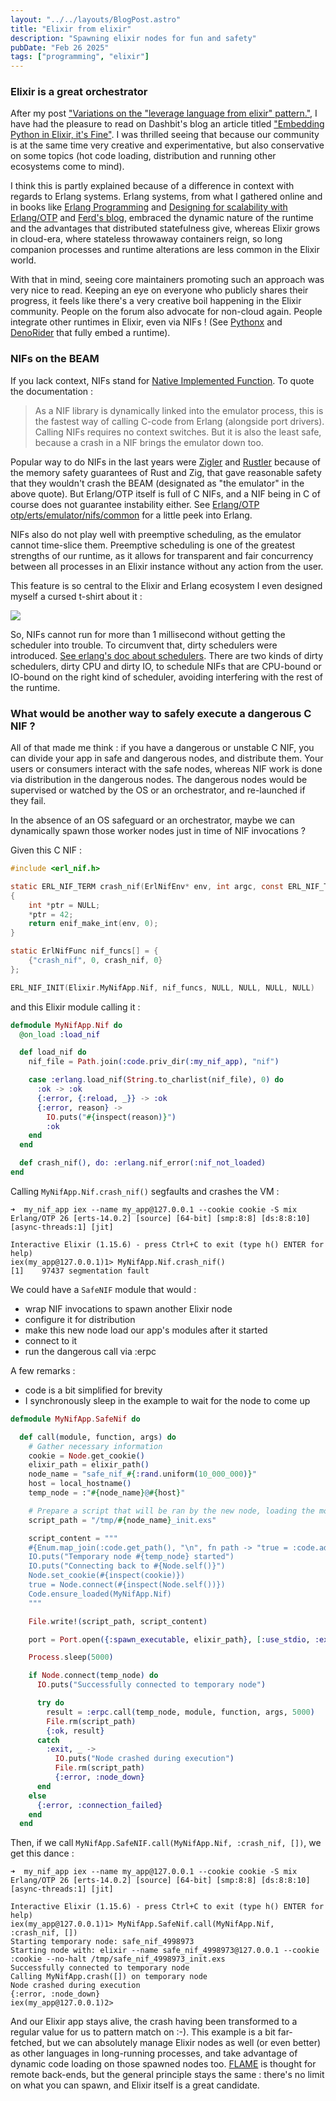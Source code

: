```yaml
---
layout: "../../layouts/BlogPost.astro"
title: "Elixir from elixir"
description: "Spawning elixir nodes for fun and safety"
pubDate: "Feb 26 2025"
tags: ["programming", "elixir"]
---
```


### Elixir is a great orchestrator

After my post ["Variations on the "leverage language from elixir" pattern."](/blog/lang-x-from-elixir), I have had the pleasure to read on Dashbit's blog an article titled ["Embedding Python in Elixir, it's Fine"](https://dashbit.co/blog/running-python-in-elixir-its-fine). I was thrilled seeing that because our community is at the same time very creative and experimentative, but also conservative on some topics (hot code loading, distribution and running other ecosystems come to mind).

I think this is partly explained because of a difference in context with regards to Erlang systems. Erlang systems, from what I gathered online and in books like [Erlang Programming](https://www.oreilly.com/library/view/erlang-programming/9780596803940/) and [Designing for scalability with Erlang/OTP](https://www.oreilly.com/library/view/designing-for-scalability/9781449361556/) and [Ferd's blog](https://ferd.ca/), embraced the dynamic nature of the runtime and the advantages that distributed statefulness give, whereas Elixir grows in cloud-era, where stateless throwaway containers reign, so long companion processes and runtime alterations are less common in the Elixir world.

With that in mind, seeing core maintainers promoting such an approach was very nice to read. Keeping an eye on everyone who publicly shares their progress, it feels like there's a very creative boil happening in the Elixir community. People on the forum also advocate for non-cloud again. People integrate other runtimes in Elixir, even via NIFs ! (See [Pythonx](https://hexdocs.pm/pythonx/Pythonx.html) and [DenoRider](https://hexdocs.pm/deno_rider/readme.html) that fully embed a runtime).

### NIFs on the BEAM

If you lack context, NIFs stand for [Native Implemented Function](https://www.erlang.org/doc/system/nif.html). To quote the documentation :

> As a NIF library is dynamically linked into the emulator process, this is the fastest way of calling C-code from Erlang (alongside port drivers). Calling NIFs requires no context switches. But it is also the least safe, because a crash in a NIF brings the emulator down too.

Popular way to do NIFs in the last years were [Zigler](https://hexdocs.pm/zigler/readme.html) and [Rustler](https://hexdocs.pm/rustler/readme.html) because of the memory safety guarantees of Rust and Zig, that gave reasonable safety that they wouldn't crash the BEAM (designated as "the emulator" in the above quote). But Erlang/OTP itself is full of C NIFs, and a NIF being in C of course does not guarantee instability either. See [Erlang/OTP otp/erts/emulator/nifs/common](https://github.com/erlang/otp/tree/master/erts/emulator/nifs/common) for a little peek into Erlang.

NIFs also do not play well with preemptive scheduling, as the emulator cannot time-slice them. Preemptive scheduling is one of the greatest strengths of our runtime, as it allows for transparent and fair concurrency between all processes in an Elixir instance without any action from the user.

This feature is so central to the Elixir and Erlang ecosystem I even designed myself a cursed t-shirt about it :

![](/pics/langfromx/elixir_shirt.webp)

So, NIFs cannot run for more than 1 millisecond without getting the scheduler into trouble. To circumvent that, dirty schedulers were introduced. [See erlang's doc about schedulers](https://www.erlang.org/doc/apps/runtime_tools/scheduler.html). There are two kinds of dirty schedulers, dirty CPU and dirty IO, to schedule NIFs that are CPU-bound or IO-bound on the right kind of scheduler, avoiding interfering with the rest of the runtime.

### What would be another way to safely execute a dangerous C NIF ?

All of that made me think : if you have a dangerous or unstable C NIF, you can divide your app in safe and dangerous nodes, and distribute them. Your users or consumers interact with the safe nodes, whereas NIF work is done via distribution in the dangerous nodes. The dangerous nodes would be supervised or watched by the OS or an orchestrator, and re-launched if they fail.

In the absence of an OS safeguard or an orchestrator, maybe we can dynamically spawn those worker nodes just in time of NIF invocations ?

Given this C NIF :

```c
#include <erl_nif.h>

static ERL_NIF_TERM crash_nif(ErlNifEnv* env, int argc, const ERL_NIF_TERM argv[])
{
    int *ptr = NULL;
    *ptr = 42;
    return enif_make_int(env, 0);
}

static ErlNifFunc nif_funcs[] = {
    {"crash_nif", 0, crash_nif, 0}
};

ERL_NIF_INIT(Elixir.MyNifApp.Nif, nif_funcs, NULL, NULL, NULL, NULL)
```

and this Elixir module calling it :

```elixir
defmodule MyNifApp.Nif do
  @on_load :load_nif

  def load_nif do
    nif_file = Path.join(:code.priv_dir(:my_nif_app), "nif")

    case :erlang.load_nif(String.to_charlist(nif_file), 0) do
      :ok -> :ok
      {:error, {:reload, _}} -> :ok
      {:error, reason} ->
        IO.puts("#{inspect(reason)}")
        :ok
    end
  end

  def crash_nif(), do: :erlang.nif_error(:nif_not_loaded)
end
```

Calling `MyNifApp.Nif.crash_nif()` segfaults and crashes the VM :

```
➜  my_nif_app iex --name my_app@127.0.0.1 --cookie cookie -S mix
Erlang/OTP 26 [erts-14.0.2] [source] [64-bit] [smp:8:8] [ds:8:8:10] [async-threads:1] [jit]

Interactive Elixir (1.15.6) - press Ctrl+C to exit (type h() ENTER for help)
iex(my_app@127.0.0.1)1> MyNifApp.Nif.crash_nif()
[1]    97437 segmentation fault
```

We could have a `SafeNIF` module that would :
- wrap NIF invocations to spawn another Elixir node
- configure it for distribution
- make this new node load our app's modules after it started
- connect to it
- run the dangerous call via :erpc

A few remarks :
- code is a bit simplified for brevity
- I synchronously sleep in the example to wait for the node to come up

```elixir
defmodule MyNifApp.SafeNif do

  def call(module, function, args) do
    # Gather necessary information
    cookie = Node.get_cookie()
    elixir_path = elixir_path()
    node_name = "safe_nif_#{:rand.uniform(10_000_000)}"
    host = local_hostname()
    temp_node = :"#{node_name}@#{host}"

    # Prepare a script that will be ran by the new node, loading the modules of our own app
    script_path = "/tmp/#{node_name}_init.exs"

    script_content = """
    #{Enum.map_join(:code.get_path(), "\n", fn path -> "true = :code.add_path(#{inspect(path)})" end)}
    IO.puts("Temporary node #{temp_node} started")
    IO.puts("Connecting back to #{Node.self()}")
    Node.set_cookie(#{inspect(cookie)})
    true = Node.connect(#{inspect(Node.self())})
    Code.ensure_loaded(MyNifApp.Nif)
    """

    File.write!(script_path, script_content)

    port = Port.open({:spawn_executable, elixir_path}, [:use_stdio, :exit_status, :binary, args:  ["--name", "#{node_name}@#{host}", "--cookie", "#{inspect(cookie)}", "--no-halt", script_path]])

    Process.sleep(5000)

    if Node.connect(temp_node) do
      IO.puts("Successfully connected to temporary node")

      try do
        result = :erpc.call(temp_node, module, function, args, 5000)
        File.rm(script_path)
        {:ok, result}
      catch
        :exit, _ ->
          IO.puts("Node crashed during execution")
          File.rm(script_path)
          {:error, :node_down}
      end
    else
      {:error, :connection_failed}
    end
  end
```

Then, if we call `MyNifApp.SafeNIF.call(MyNifApp.Nif, :crash_nif, [])`, we get this dance :

```
➜  my_nif_app iex --name my_app@127.0.0.1 --cookie cookie -S mix
Erlang/OTP 26 [erts-14.0.2] [source] [64-bit] [smp:8:8] [ds:8:8:10] [async-threads:1] [jit]

Interactive Elixir (1.15.6) - press Ctrl+C to exit (type h() ENTER for help)
iex(my_app@127.0.0.1)1> MyNifApp.SafeNif.call(MyNifApp.Nif, :crash_nif, [])
Starting temporary node: safe_nif_4998973
Starting node with: elixir --name safe_nif_4998973@127.0.0.1 --cookie :cookie --no-halt /tmp/safe_nif_4998973_init.exs
Successfully connected to temporary node
Calling MyNifApp.crash([]) on temporary node
Node crashed during execution
{:error, :node_down}
iex(my_app@127.0.0.1)2>
```

And our Elixir app stays alive, the crash having been transformed to a regular value for us to pattern match on :-). This example is a bit far-fetched, but we can absolutely manage Elixir nodes as well (or even better) as other languages in long-running processes, and take advantage of dynamic code loading on those spawned nodes too. [FLAME](https://hexdocs.pm/flame/FLAME.html) is thought for remote back-ends, but the general principle stays the same : there's no limit on what you can spawn, and Elixir itself is a great candidate.
